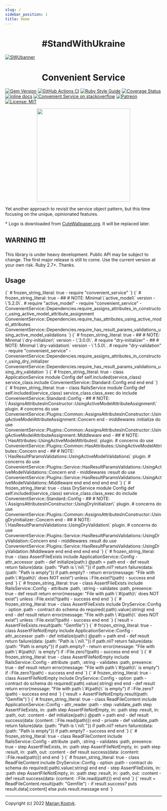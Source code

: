 ```yaml
---
slug: /
sidebar_position: 1
title: Home
---
```



<h1 align="center">
  #StandWithUkraine
</h1>

[![SWUbanner](https://raw.githubusercontent.com/vshymanskyy/StandWithUkraine/main/banner-direct.svg)](https://vshymanskyy.github.io/StandWithUkraine)

<h1 align="center">
  Convenient Service
</h1>

[![Gem Version](https://badge.fury.io/rb/convenient_service.svg)](https://rubygems.org/gems/convenient_service) [![GitHub Actions CI](https://github.com/marian13/convenient_service/actions/workflows/ci.yml/badge.svg?branch=main)](https://github.com/marian13/convenient_service/actions/workflows/ci.yml) [![Ruby Style Guide](https://img.shields.io/badge/code_style-standard-brightgreen.svg)](https://github.com/testdouble/standard) [![Coverage Status](https://coveralls.io/repos/github/marian13/convenient_service/badge.svg)](https://coveralls.io/github/marian13/convenient_service?branch=main) [![inline docs](http://inch-ci.org/github/marian13/convenient_service.svg?branch=main)](http://inch-ci.org/github/marian13/convenient_service)
[![Convenient Service on stackoverflow](https://img.shields.io/badge/stackoverflow-community-orange.svg?logo=stackoverflow)](https://stackoverflow.com/tags/convenient-service)
[![Patreon](https://img.shields.io/badge/patreon-donate-orange.svg)](https://www.patreon.com/user?u=31435716&fan_landing=true)
[![License: MIT](https://img.shields.io/badge/license-MIT-yellow.svg)](https://opensource.org/licenses/MIT)

<p align="center">
  <img src="https://raw.githubusercontent.com/marian13/convenient_service/main/logo.png" width="300" />
</p>

Yet another approach to revisit the service object pattern, but this time focusing on the unique, opinionated features.

\* Logo is downloaded from [CuteWallpaper.org](https://cutewallpaper.org/24/cartoon-diamond-png/2703010921.html). It will be replaced later.

## WARNING ❗❗❗

This library is under heavy development. Public API may be subject to change. The first major release is still to come. Use the current version at your own risk. Ruby 2.7+. Thanks.

## Usage

<Tabs groupId="config">
  <TabItem value="standard" label="Standard" default>
    <CodeBlock language="ruby">
      {`
        # frozen_string_literal: true
        -
        require "convenient_service"
      `}
    </CodeBlock>
  </TabItem>
  <TabItem value="rails" label="Rails">
    <CodeBlock language="ruby">
      {`
        # frozen_string_literal: true
        -
        ##
        # NOTE: Minimal \`active_model\` version - \`5.2.0\`.
        #
        require "active_model"
        -
        require "convenient_service"
        -
        ConvenientService::Dependencies.require_assigns_attributes_in_constructor_using_active_model_attribute_assignment
        ConvenientService::Dependencies.require_has_attributes_using_active_model_attributes
        ConvenientService::Dependencies.require_has_result_params_validations_using_active_model_validations
      `}
    </CodeBlock>
  </TabItem>
  <TabItem value="dry" label="Dry">
    <CodeBlock language="ruby">
      {`
        # frozen_string_literal: true
        -
        ##
        # NOTE: Minimal \`dry-initializer\` version - \`3.0.0\`.
        #
        require "dry-initializer"
        -
        ##
        # NOTE: Minimal \`dry-validation\` version - \`1.5.0\`.
        #
        require "dry-validation"
        -
        require "convenient_service"
        -
        ConvenientService::Dependencies.require_assigns_attributes_in_constructor_using_dry_initializer
        ConvenientService::Dependencies.require_has_result_params_validations_using_dry_validation
      `}
    </CodeBlock>
  </TabItem>
</Tabs>

<Tabs groupId="config">
  <TabItem value="standard" label="Standard" default>
    <CodeBlock language="ruby">
      {`
        # frozen_string_literal: true
        -
        class ApplicationService
          module Config
            def self.included(service_class)
              service_class.include ConvenientService::Standard::Config
            end
          end
        end
      `}
    </CodeBlock>
  </TabItem>
  <TabItem value="rails" label="Rails">
    <CodeBlock language="ruby">
      {`
        # frozen_string_literal: true
        -
        class RailsService
          module Config
            def self.included(service_class)
              service_class.class_exec do
                include ConvenientService::Standard::Config
                -
                ##
                # NOTE: \`AssignsAttributesInConstructor::UsingActiveModelAttributeAssignment\` plugin.
                #
                concerns do
                  use ConvenientService::Plugins::Common::AssignsAttributesInConstructor::UsingActiveModelAttributeAssignment::Concern
                end
                -
                middlewares :initialize do
                  use ConvenientService::Plugins::Common::AssignsAttributesInConstructor::UsingActiveModelAttributeAssignment::Middleware
                end
                -
                ##
                # NOTE: \`HasAttributes::UsingActiveModelAttributes\` plugin.
                #
                concerns do
                  use ConvenientService::Plugins::Common::HasAttributes::UsingActiveModelAttributes::Concern
                end
                -
                ##
                # NOTE: \`HasResultParamsValidations::UsingActiveModelValidations\` plugin.
                #
                concerns do
                  use ConvenientService::Plugins::Service::HasResultParamsValidations::UsingActiveModelValidations::Concern
                end
                -
                middlewares :result do
                  use ConvenientService::Plugins::Service::HasResultParamsValidations::UsingActiveModelValidations::Middleware
                end
              end
            end
          end
        end
      `}
    </CodeBlock>
  </TabItem>
  <TabItem value="dry" label="Dry">
    <CodeBlock language="ruby">
      {`
        # frozen_string_literal: true
        -
        class DryService
          module Config
            def self.included(service_class)
              service_class.class_exec do
                include ConvenientService::Standard::Config
                -
                ##
                # NOTE: \`AssignsAttributesInConstructor::UsingDryInitializer\` plugin.
                #
                concerns do
                  use ConvenientService::Plugins::Common::AssignsAttributesInConstructor::UsingDryInitializer::Concern
                end
                -
                ##
                # NOTE: \`HasResultParamsValidations::UsingDryValidation\` plugin.
                #
                concerns do
                  use ConvenientService::Plugins::Service::HasResultParamsValidations::UsingDryValidation::Concern
                end
                -
                middlewares :result do
                  use ConvenientService::Plugins::Service::HasResultParamsValidations::UsingDryValidation::Middleware
                end
              end
            end
          end
        end
      `}
    </CodeBlock>
  </TabItem>
</Tabs>

<Tabs groupId="config">
  <TabItem value="standard" label="Standard" default>
    <CodeBlock language="ruby">
      {`
        # frozen_string_literal: true
        -
        class AssertFileExists
          include ApplicationService::Config
          -
          attr_accessor :path
          -
          def initialize(path:)
            @path = path
          end
          -
          def result
            return failure(data: {path: "Path is \`nil\`"}) if path.nil?
            return failure(data: {path: "Path is empty"}) if path.empty?
            -
            return error(message: "File with path \`#{path}\` does NOT exist") unless ::File.exist?(path)
            -
            success
          end
        end
      `}
    </CodeBlock>
  </TabItem>
  <TabItem value="rails" label="Rails">
    <CodeBlock language="ruby">
      {`
        # frozen_string_literal: true
        -
        class AssertFileExists
          include RailsService::Config
          -
          attribute :path, :string
          -
          validates :path, presence: true
          -
          def result
            return error(message: "File with path \`#{path}\` does NOT exist") unless ::File.exist?(path)
            -
            success
          end
        end
      `}
    </CodeBlock>
  </TabItem>
  <TabItem value="dry" label="Dry">
    <CodeBlock language="ruby">
      {`
        # frozen_string_literal: true
        -
        class AssertFileExists
          include DryService::Config
          -
          option :path
          -
          contract do
            schema do
              required(:path).value(:string)
            end
          end
          -
          def result
            return error(message: "File with path \`#{path}\` does NOT exist") unless ::File.exist?(path)
            -
            success
          end
        end
      `}
    </CodeBlock>
  </TabItem>
</Tabs>

<CodeBlock language="ruby">
  {`result = AssertFileExists.result(path: "Gemfile")`}
</CodeBlock>

<Tabs groupId="config">
  <TabItem value="standard" label="Standard" default>
    <CodeBlock language="ruby">
      {`
        # frozen_string_literal: true
        -
        class AssertFileNotEmpty
          include ApplicationService::Config
          -
          attr_accessor :path
          -
          def initialize(path:)
            @path = path
          end
          -
          def result
            return failure(data: {path: "Path is \`nil\`"}) if path.nil?
            return failure(data: {path: "Path is empty"}) if path.empty?
            -
            return error(message: "File with path \`#{path}\` is empty") if ::File.zero?(path)
            -
            success
          end
        end
      `}
    </CodeBlock>
  </TabItem>
  <TabItem value="rails" label="Rails">
    <CodeBlock language="ruby">
      {`
        # frozen_string_literal: true
        -
        class AssertFileNotEmpty
          include RailsService::Config
          -
          attribute :path, :string
          -
          validates :path, presence: true
          -
          def result
            return error(message: "File with path \`#{path}\` is empty") if ::File.zero?(path)
            -
            success
          end
        end
      `}
    </CodeBlock>
  </TabItem>
  <TabItem value="dry" label="Dry">
    <CodeBlock language="ruby">
      {`
        # frozen_string_literal: true
        -
        class AssertFileNotEmpty
          include DryService::Config
          -
          option :path
          -
          contract do
            schema do
              required(:path).value(:string)
            end
          end
          -
          def result
            return error(message: "File with path \`#{path}\` is empty") if ::File.zero?(path)
            -
            success
          end
        end
      `}
    </CodeBlock>
  </TabItem>
</Tabs>

<CodeBlock language="ruby">
  {`result = AssertFileNotEmpty.result(path: "Gemfile")`}
</CodeBlock>

<Tabs groupId="config">
  <TabItem value="standard" label="Standard" default>
    <CodeBlock language="ruby">
      {`
        # frozen_string_literal: true
        -
        class ReadFileContent
          include ApplicationService::Config
          -
          attr_reader :path
          -
          step :validate_path
          step AssertFileExists, in: :path
          step AssertFileNotEmpty, in: :path
          step :result, in: :path, out: :content
          -
          def initialize(path:)
            @path = path
          end
          -
          def result
            success(data: {content: ::File.read(path)})
          end
          -
          private
          -
          def validate_path
            return failure(data: {path: "Path is \`nil\`"}) if path.nil?
            return failure(data: {path: "Path is empty"}) if path.empty?
            -
            success
          end
        end
      `}
    </CodeBlock>
  </TabItem>
  <TabItem value="rails" label="Rails">
    <CodeBlock language="ruby">
      {`
        # frozen_string_literal: true
        -
        class ReadFileContent
          include RailsService::Config
          -
          attribute :path, :string
          -
          validates :path, presence: true
          -
          step AssertFileExists, in: :path
          step AssertFileNotEmpty, in: :path
          step :result, in: :path, out: :content
          -
          def result
            success(data: {content: ::File.read(path)})
          end
        end
      `}
    </CodeBlock>
  </TabItem>
  <TabItem value="dry" label="Dry">
    <CodeBlock language="ruby">
      {`
        # frozen_string_literal: true
        -
        class ReadFileContent
          include DryService::Config
          -
          option :path
          -
          contract do
            schema do
              required(:path).value(:string)
            end
          end
          -
          step AssertFileExists, in: :path
          step AssertFileNotEmpty, in: :path
          step :result, in: :path, out: :content
          -
          def result
            success(data: {content: ::File.read(path)})
          end
        end
      `}
    </CodeBlock>
  </TabItem>
</Tabs>

<CodeBlock language="ruby">
  {`
    result = ReadFileContent.result(path: "Gemfile")
    -
    if result.success?
      puts result.data[:content]
    else
      puts result.message
    end
  `}
</CodeBlock>

---

Copyright (c) 2022 [Marian Kostyk](http://mariankostyk.com).
